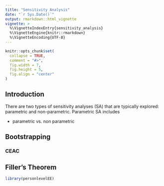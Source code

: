 ```yaml
---
title: "Sensitivity Analysis"
date: "`r Sys.Date()`"
output: rmarkdown::html_vignette
vignette: >
  %\VignetteIndexEntry{sensitivity_analysis}
  %\VignetteEngine{knitr::rmarkdown}
  %\VignetteEncoding{UTF-8}
---
```


```r
knitr::opts_chunk$set(
  collapse = TRUE,
  comment = "#>",
  fig.width = 7,
  fig.height = 5,
  fig.align = "center"
)
```

## Introduction
There are two types of sensitivity analyses (SA) that are typically explored: parametric and non-parametric. Parametric SA includes 

- parametric vs. non parametric

## Bootstrapping


### CEAC 

## Filler's Theorem

```r
library(personlevelEE)
```
